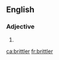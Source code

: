 ==English==

===Adjective===
{{head|en}}

# {{en-comparative of|brittle}}

[[ca:brittler]]
[[fr:brittler]]